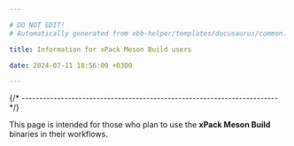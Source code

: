```yaml
---

# DO NOT EDIT!
# Automatically generated from xbb-helper/templates/docusaurus/common.

title: Information for xPack Meson Build users

date: 2024-07-11 18:56:00 +0300

---
```




{/* ------------------------------------------------------------------------ */}

This page is intended for those who plan
to use the **xPack Meson Build** binaries in their workflows.

<Versioning/>

<LibrariesAndRpath/>

<More/>
